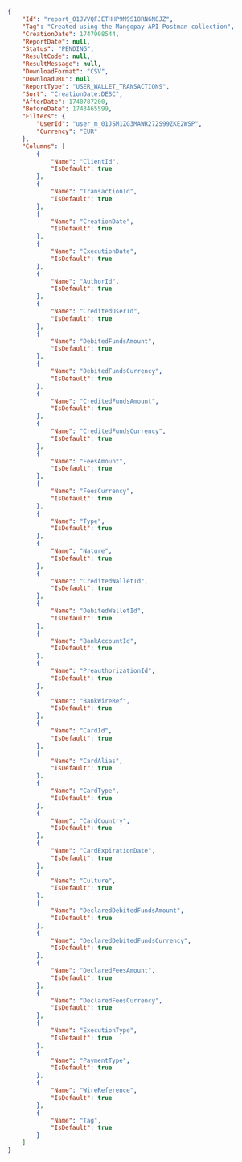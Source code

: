 ```json USER_WALLET_TRANSACTIONS expandable
{
    "Id": "report_01JVVQFJETHHP9M9S18RN6N8JZ",
    "Tag": "Created using the Mangopay API Postman collection",
    "CreationDate": 1747908544,
    "ReportDate": null,
    "Status": "PENDING",
    "ResultCode": null,
    "ResultMessage": null,
    "DownloadFormat": "CSV",
    "DownloadURL": null,
    "ReportType": "USER_WALLET_TRANSACTIONS",
    "Sort": "CreationDate:DESC",
    "AfterDate": 1740787200,
    "BeforeDate": 1743465599,
    "Filters": {
        "UserId": "user_m_01JSM1ZG3MAWR272S99ZKE2WSP",
        "Currency": "EUR"
    },
    "Columns": [
        {
            "Name": "ClientId",
            "IsDefault": true
        },
        {
            "Name": "TransactionId",
            "IsDefault": true
        },
        {
            "Name": "CreationDate",
            "IsDefault": true
        },
        {
            "Name": "ExecutionDate",
            "IsDefault": true
        },
        {
            "Name": "AuthorId",
            "IsDefault": true
        },
        {
            "Name": "CreditedUserId",
            "IsDefault": true
        },
        {
            "Name": "DebitedFundsAmount",
            "IsDefault": true
        },
        {
            "Name": "DebitedFundsCurrency",
            "IsDefault": true
        },
        {
            "Name": "CreditedFundsAmount",
            "IsDefault": true
        },
        {
            "Name": "CreditedFundsCurrency",
            "IsDefault": true
        },
        {
            "Name": "FeesAmount",
            "IsDefault": true
        },
        {
            "Name": "FeesCurrency",
            "IsDefault": true
        },
        {
            "Name": "Type",
            "IsDefault": true
        },
        {
            "Name": "Nature",
            "IsDefault": true
        },
        {
            "Name": "CreditedWalletId",
            "IsDefault": true
        },
        {
            "Name": "DebitedWalletId",
            "IsDefault": true
        },
        {
            "Name": "BankAccountId",
            "IsDefault": true
        },
        {
            "Name": "PreauthorizationId",
            "IsDefault": true
        },
        {
            "Name": "BankWireRef",
            "IsDefault": true
        },
        {
            "Name": "CardId",
            "IsDefault": true
        },
        {
            "Name": "CardAlias",
            "IsDefault": true
        },
        {
            "Name": "CardType",
            "IsDefault": true
        },
        {
            "Name": "CardCountry",
            "IsDefault": true
        },
        {
            "Name": "CardExpirationDate",
            "IsDefault": true
        },
        {
            "Name": "Culture",
            "IsDefault": true
        },
        {
            "Name": "DeclaredDebitedFundsAmount",
            "IsDefault": true
        },
        {
            "Name": "DeclaredDebitedFundsCurrency",
            "IsDefault": true
        },
        {
            "Name": "DeclaredFeesAmount",
            "IsDefault": true
        },
        {
            "Name": "DeclaredFeesCurrency",
            "IsDefault": true
        },
        {
            "Name": "ExecutionType",
            "IsDefault": true
        },
        {
            "Name": "PaymentType",
            "IsDefault": true
        },
        {
            "Name": "WireReference",
            "IsDefault": true
        },
        {
            "Name": "Tag",
            "IsDefault": true
        }
    ]
}
```